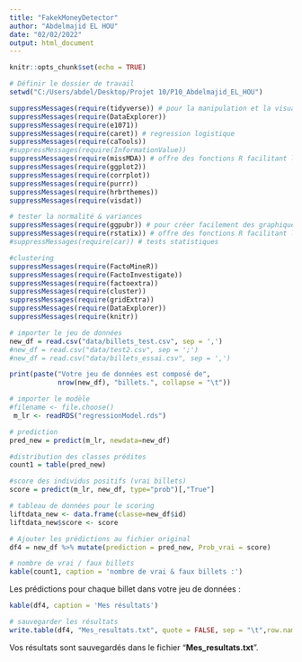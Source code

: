 ---
title: "FakekMoneyDetector"
author: "Abdelmajid EL HOU"
date: "02/02/2022"
output: html_document
---

```{r setup, include=FALSE}
knitr::opts_chunk$set(echo = TRUE)
```

```{r, echo=FALSE}
# Définir le dossier de travail
setwd("C:/Users/abdel/Desktop/Projet 10/P10_Abdelmajid_EL_HOU")
```


```{r, echo=FALSE}
suppressMessages(require(tidyverse)) # pour la manipulation et la visualisation des données
suppressMessages(require(DataExplorer))
suppressMessages(require(e1071))
suppressMessages(require(caret)) # regression logistique
suppressMessages(require(caTools))
#suppressMessages(require(InformationValue))
suppressMessages(require(missMDA)) # offre des fonctions R facilitant l'imputation des données manquantes
suppressMessages(require(ggplot2))
suppressMessages(require(corrplot))
suppressMessages(require(purrr))
suppressMessages(require(hrbrthemes))
suppressMessages(require(visdat))

# tester la normalité & variances
suppressMessages(require(ggpubr)) # pour créer facilement des graphiques prêts à la publication
suppressMessages(require(rstatix)) # offre des fonctions R facilitant les analyses statistiques
#suppressMessages(require(car)) # tests statistiques

#clustering
suppressMessages(require(FactoMineR))
suppressMessages(require(FactoInvestigate))
suppressMessages(require(factoextra))
suppressMessages(require(cluster))
suppressMessages(require(gridExtra))
suppressMessages(require(DataExplorer))
suppressMessages(require(knitr))
```


```{r, echo=FALSE}
# importer le jeu de données
new_df = read.csv("data/billets_test.csv", sep = ',')
#new_df = read.csv("data/test2.csv", sep = ';')
#new_df = read.csv("data/billets_essai.csv", sep = ',')
```

```{r, echo=FALSE}
print(paste("Votre jeu de données est composé de",
            nrow(new_df), "billets.", collapse = "\t"))
```

```{r, echo=FALSE}
# importer le modèle
#filename <- file.choose()
 m_lr <- readRDS("regressionModel.rds")
```

```{r, echo=FALSE}
# prediction 
pred_new = predict(m_lr, newdata=new_df) 

#distribution des classes prédites 
count1 = table(pred_new)

#score des individus positifs (vrai billets) 
score = predict(m_lr, new_df, type="prob")[,"True"]

# tableau de données pour le scoring 
liftdata_new <- data.frame(classe=new_df$id) 
liftdata_new$score <- score

# Ajouter les prédictions au fichier original
df4 = new_df %>% mutate(prediction = pred_new, Prob_vrai = score)

# nombre de vrai / faux billets
kable(count1, caption = 'nombre de vrai & faux billets :')
```

Les prédictions pour chaque billet dans votre jeu de données :
```{r, echo=FALSE, results = 'asis'}
kable(df4, caption = 'Mes résultats')
```

```{r, echo = FALSE}
# sauvegarder les résultats
write.table(df4, "Mes_resultats.txt", quote = FALSE, sep = "\t",row.names = FALSE, col.names = TRUE)
```
Vos résultats sont sauvegardés dans le fichier "**Mes_resultats.txt**".

